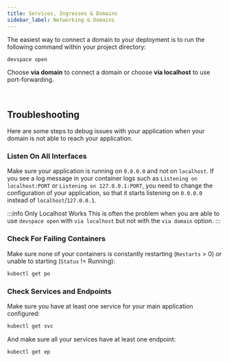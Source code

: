 ```yaml
---
title: Services, Ingresses & Domains
sidebar_label: Networking & Domains
---
```


The easiest way to connect a domain to your deployment is to run the following command within your project directory:
```bash
devspace open
```
Choose **via domain** to connect a domain or choose **via localhost** to use port-forwarding.

<br/>

## Troubleshooting
Here are some steps to debug issues with your application when your domain is not able to reach your application.

### Listen On All Interfaces
Make sure your application is running on `0.0.0.0` and not on `localhost`. If you see a log message in your container logs such as `Listening on localhost:PORT` or  `Listening on 127.0.0.1:PORT`, you need to change the configuration of your application, so that it starts listening on `0.0.0.0` instead of `localhost`/`127.0.0.1`.

:::info Only Localhost Works
This is often the problem when you are able to use `devspace open` with `via localhost` but not with the `via domain` option.
:::

### Check For Failing Containers
Make sure none of your containers is constantly restarting (`Restarts` > 0) or unable to starting (`Status` != Running):
```bash
kubectl get po
```

### Check Services and Endpoints
Make sure you have at least one service for your main application configured:
```bash
kubectl get svc
```

And make sure all your services have at least one endpoint:
```bash
kubectl get ep
```
